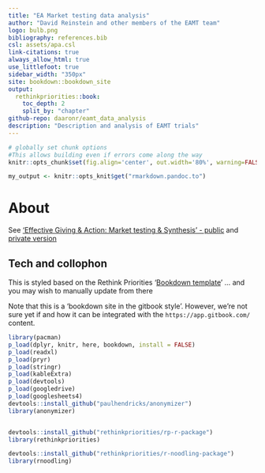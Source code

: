 ```yaml
---
title: "EA Market testing data analysis"
author: "David Reinstein and other members of the EAMT team"
logo: bulb.png
bibliography: references.bib
csl: assets/apa.csl
link-citations: true
always_allow_html: true
use_littlefoot: true
sidebar_width: "350px"
site: bookdown::bookdown_site
output:
  rethinkpriorities::book:
    toc_depth: 2
    split_by: "chapter"
github-repo: daaronr/eamt_data_analysis
description: "Description and analysis of EAMT trials"
---
```



```r
# globally set chunk options
#This allows building even if errors come along the way
knitr::opts_chunk$set(fig.align='center', out.width='80%', warning=FALSE, message = FALSE, error=TRUE)

my_output <- knitr::opts_knit$get("rmarkdown.pandoc.to")

```

# About {.unnumbered}

See ['Effective Giving & Action: Market testing & Synthesis' - public](https://effective-giving-marketing.gitbook.io/untitled/) and [private version](https://app.gitbook.com/o/-MfFk4CTSGwVOPkwnRgx/s/-Mf8cHxdwePMZXRTKnEE/)


## Tech and collophon

This is styled based on the Rethink Priorities '[Bookdown template](https://rethinkpriorities.github.io/bookdown-template)' ...  and you may wish to manually update from there

Note that this is a 'bookdown site in the gitbook style'. However, we're not sure yet if and how it can be integrated with the `https://app.gitbook.com/` content.


```r

library(pacman)
p_load(dplyr, knitr, here, bookdown, install = FALSE)
p_load(readxl)
p_load(pryr)
p_load(stringr)
p_load(kableExtra)
p_load(devtools)
p_load(googledrive)
p_load(googlesheets4)
devtools::install_github("paulhendricks/anonymizer")
library(anonymizer)


devtools::install_github("rethinkpriorities/rp-r-package")
library(rethinkpriorities)

devtools::install_github("rethinkpriorities/r-noodling-package")
library(rnoodling)

```




